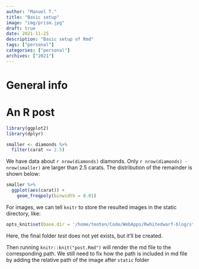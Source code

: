 ---
author: "Manuel T."
title: "Basic setup"
image: "img/prism.jpg"
draft: true
date: 2021-11-25
description: "Basic setup of Rmd"
tags: ["personal"]
categories: ["personal"]
archives: ["2021"]
---
# General info

# An R post

```{r setup}
library(ggplot2)
library(dplyr)

smaller <- diamonds %>% 
  filter(carat <= 2.5)
```

We have data about `r nrow(diamonds)` diamonds. Only 
`r nrow(diamonds) - nrow(smaller)` are larger than
2.5 carats. The distribution of the remainder is shown
below:

```{r, echo = FALSE}
smaller %>% 
  ggplot(aes(carat)) + 
    geom_freqpoly(binwidth = 0.01)
```

 For images, we can tell `knitr` to store the resulted images in the static directory, like:
 
 
```{r A}
opts_knit$set(base.dir = '/home/teoten/Code/WebApps/Rwhitedwarf-blog/static/post/test/')
```
Here, the final folder *test* does not yet exists, but it'll be created.

Then running `knitr::knit("post.Rmd")` will render the md file to the corresponding path. We still need to fix how the path is included in md file by adding the relative path of the image after `static` folder
